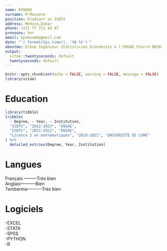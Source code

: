 ---
name: KPAKOU
surname: M'Mounéné
position: Etudiant en ISEP2
address: Medina,Dakar
phone: +221 77 711 44 97
pronouns: her
email: kpakoum6@gmail.com
date: "`r format(Sys.time(), '%B %Y')`"
aboutme: Elève Ingénieur Statisticien Economiste à l'ENSAE Pierre NDIAYE.
output:
  vitae::twentyseconds: default
  twentyseconds: default
---

```{r setup, include=FALSE}
knitr::opts_chunk$set(echo = FALSE, warning = FALSE, message = FALSE)
library(vitae)
```


# Education

```{r}
library(tibble)
tribble(
  ~ Degree, ~ Year, ~ Institution,
  "ISEP2", "2022-2023", "ENSAE", 
  "ISEP1", "2021-2022", "ENSAE",
  "Licence 2 en mathématiques", "2019-2021", "UNIVERSITE DE LOME"
) %>% 
  detailed_entries(Degree, Year, Institution)
```

# Langues

Français ---------Très bien   
Anglais-----------Bien   
Temberma----------Très bien   

# Logiciels

-EXCEL   
-STATA   
-SPSS   
-PYTHON   
-R   



